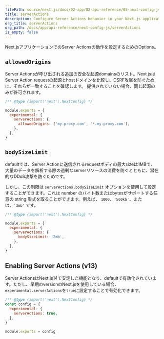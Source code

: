 ```yaml
---
filePath: source/next.js/docs/02-app/02-api-reference/05-next-config-js/serverActions.mdx
title: serverActions
description: Configure Server Actions behavior in your Next.js application.
org_title: serverActions
org_path: /docs/app/api-reference/next-config-js/serverActions
is_empty: false
---
```


Next.jsアプリケーションでのServer Actionsの動作を設定するためのOptions。

## `allowedOrigins`

Server Actionsが呼び出される追加の安全な起源domainsのリスト。Next.jsはServer Action requestの起源とhostドメインを比較し、CSRF攻撃を防ぐために、それらが一致することを確認します。 提供されていない場合、同じ起源のみが許可されます。

```js:next.config.js
/** @type {import('next').NextConfig} */

module.exports = {
  experimental: {
    serverActions: {
      allowedOrigins: ['my-proxy.com', '*.my-proxy.com'],
    },
  },
}
```

## `bodySizeLimit`

defaultでは、Server Actionに送信されるrequestボディの最大sizeは1MBで、大量のデータを解析する際の過剰なserverリソースの消費を防ぐとともに、潜在的なDDoS攻撃を防ぐためです。

しかし、この制限は `serverActions.bodySizeLimit` オプションを使用して設定することができます。これは number のバイト数またはbytesがサポートする任意の string 形式を取ることができます。例えば、 `1000`、`'500kb'`、または、`'3mb'` です。

```js:next.config.js
/** @type {import('next').NextConfig} */

module.exports = {
  experimental: {
    serverActions: {
      bodySizeLimit: '2mb',
    },
  },
}
```

## Enabling Server Actions (v13)

Server ActionsはNext.js14で安定した機能となり、defaultで有効化されています。ただし、早期のversionのNext.jsを使用している場合、`experimental.serverActions`を`true`に設定することで有効化できます。

```js:next.config.js
/** @type {import('next').NextConfig} */
const config = {
  experimental: {
    serverActions: true,
  },
}

module.exports = config
```
